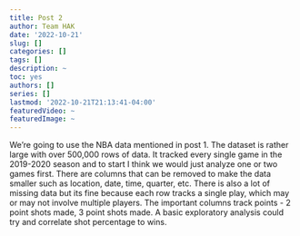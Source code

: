 ```yaml
---
title: Post 2
author: Team HAK
date: '2022-10-21'
slug: []
categories: []
tags: []
description: ~
toc: yes
authors: []
series: []
lastmod: '2022-10-21T21:13:41-04:00'
featuredVideo: ~
featuredImage: ~
---
```


We’re going to use the NBA data mentioned in post 1. The dataset is rather large with over 500,000 rows of data. It tracked every single game in the 2019-2020 season and to start I think we would just analyze one or two games first. There are columns that can be removed to make the data smaller such as location, date, time, quarter, etc. There is also a lot of missing data but its fine because each row tracks a single play, which may or may not involve multiple players. The important columns track points - 2 point shots made, 3 point shots made. A basic exploratory analysis could try and correlate shot percentage to wins. 